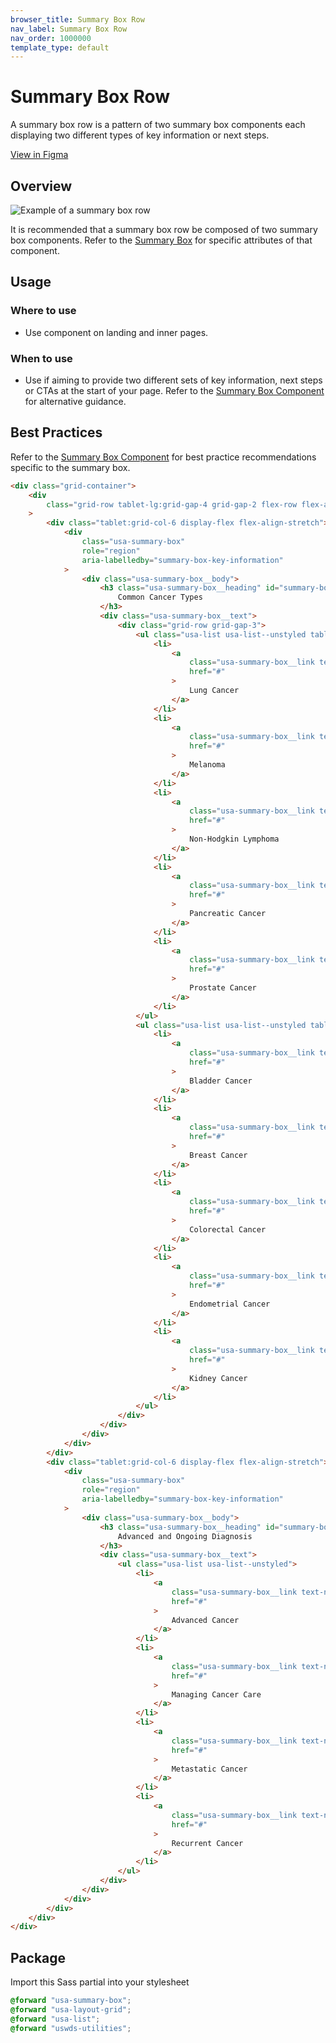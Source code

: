 ```yaml
---
browser_title: Summary Box Row
nav_label: Summary Box Row
nav_order: 1000000
template_type: default
---
```


# Summary Box Row

A summary box row is a pattern of two summary box components each displaying two different types of key information or next steps.

[View in Figma](https://www.figma.com/file/4FeMfprVErO6esR8FLczp5/NCIDS-Design-Kit?type=design&node-id=5469%3A8156&mode=design&t=9xNemHVdk0y2K4UA-1)

## Overview

![Example of a summary box row](./images/summary-box-row.jpg)

It is recommended that a summary box row be composed of two summary box components. Refer to the [Summary Box](/components/summary-box) for specific attributes of that component.

## Usage

### Where to use

- Use component on landing and inner pages.

### When to use

- Use if aiming to provide two different sets of key information, next steps or CTAs at the start of your page. Refer to the [Summary Box Component](/components/summary-box) for alternative guidance.

## Best Practices

Refer to the [Summary Box Component](/components/summary-box) for best practice recommendations specific to the summary box.

```html
<div class="grid-container">
	<div
		class="grid-row tablet-lg:grid-gap-4 grid-gap-2 flex-row flex-align-stretch"
	>
		<div class="tablet:grid-col-6 display-flex flex-align-stretch">
			<div
				class="usa-summary-box"
				role="region"
				aria-labelledby="summary-box-key-information"
			>
				<div class="usa-summary-box__body">
					<h3 class="usa-summary-box__heading" id="summary-box-key-information">
						Common Cancer Types
					</h3>
					<div class="usa-summary-box__text">
						<div class="grid-row grid-gap-3">
							<ul class="usa-list usa-list--unstyled tablet-lg:grid-col-6">
								<li>
									<a
										class="usa-summary-box__link text-no-underline hover:text-underline"
										href="#"
									>
										Lung Cancer
									</a>
								</li>
								<li>
									<a
										class="usa-summary-box__link text-no-underline hover:text-underline"
										href="#"
									>
										Melanoma
									</a>
								</li>
								<li>
									<a
										class="usa-summary-box__link text-no-underline hover:text-underline"
										href="#"
									>
										Non-Hodgkin Lymphoma
									</a>
								</li>
								<li>
									<a
										class="usa-summary-box__link text-no-underline hover:text-underline"
										href="#"
									>
										Pancreatic Cancer
									</a>
								</li>
								<li>
									<a
										class="usa-summary-box__link text-no-underline hover:text-underline"
										href="#"
									>
										Prostate Cancer
									</a>
								</li>
							</ul>
							<ul class="usa-list usa-list--unstyled tablet-lg:grid-col-6">
								<li>
									<a
										class="usa-summary-box__link text-no-underline hover:text-underline"
										href="#"
									>
										Bladder Cancer
									</a>
								</li>
								<li>
									<a
										class="usa-summary-box__link text-no-underline hover:text-underline"
										href="#"
									>
										Breast Cancer
									</a>
								</li>
								<li>
									<a
										class="usa-summary-box__link text-no-underline hover:text-underline"
										href="#"
									>
										Colorectal Cancer
									</a>
								</li>
								<li>
									<a
										class="usa-summary-box__link text-no-underline hover:text-underline"
										href="#"
									>
										Endometrial Cancer
									</a>
								</li>
								<li>
									<a
										class="usa-summary-box__link text-no-underline hover:text-underline"
										href="#"
									>
										Kidney Cancer
									</a>
								</li>
							</ul>
						</div>
					</div>
				</div>
			</div>
		</div>
		<div class="tablet:grid-col-6 display-flex flex-align-stretch">
			<div
				class="usa-summary-box"
				role="region"
				aria-labelledby="summary-box-key-information"
			>
				<div class="usa-summary-box__body">
					<h3 class="usa-summary-box__heading" id="summary-box-key-information">
						Advanced and Ongoing Diagnosis
					</h3>
					<div class="usa-summary-box__text">
						<ul class="usa-list usa-list--unstyled">
							<li>
								<a
									class="usa-summary-box__link text-no-underline hover:text-underline"
									href="#"
								>
									Advanced Cancer
								</a>
							</li>
							<li>
								<a
									class="usa-summary-box__link text-no-underline hover:text-underline"
									href="#"
								>
									Managing Cancer Care
								</a>
							</li>
							<li>
								<a
									class="usa-summary-box__link text-no-underline hover:text-underline"
									href="#"
								>
									Metastatic Cancer
								</a>
							</li>
							<li>
								<a
									class="usa-summary-box__link text-no-underline hover:text-underline"
									href="#"
								>
									Recurrent Cancer
								</a>
							</li>
						</ul>
					</div>
				</div>
			</div>
		</div>
	</div>
</div>
```

## Package

Import this Sass partial into your stylesheet

```scss nopreview
@forward "usa-summary-box";
@forward "usa-layout-grid";
@forward "usa-list";
@forward "uswds-utilities";
```
